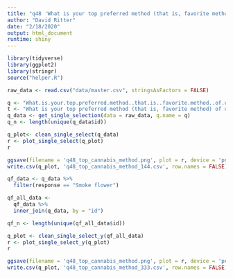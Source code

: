 ```yaml
---
title: "q48 'What is your top preferred method (that is, favorite method) of using cannabis? (Please select one)'"
author: "David Ritter"
date: "2/18/2020"
output: html_document
runtime: shiny
---
```


```r
library(tidyverse)
library(ggplot2)
library(stringr)
source("helper.R")
```

```r
raw_data <- read.csv("data/master.csv", stringsAsFactors = FALSE)
```

```r
q <- "What.is.your.top.preferred.method..that.is..favorite.method..of.using.cannabis...Please.select.one."
t <- "What is your top preferred method (that is, favorite method) of using cannabis? (Please select one)"
q_data <- get_single_selection(data = raw_data, q.name = q)
q_n <- length(unique(q_data$id))
```

```r
q_plot<- clean_single_select(q_data)
r <- plot_single_select(q_plot)
r
```

```r
ggsave(filename = 'q48_top_cannabis_method.png', plot = r, device = 'png')
write.csv(q_plot, 'q48_top_cannabis_method_144.csv', row.names = FALSE)
```

```r
qf_data <- q_data %>%
  filter(response == "Smoke flower")
```

```r
qf_all_data <- 
  qf_data %>%
  inner_join(q_data, by = "id")

qf_n <- length(unique(qf_all_data$id))
```

```r
q_plot <- clean_single_select_y(qf_all_data)
r <- plot_single_select_y(q_plot)
r
```

```r
ggsave(filename = 'q48_top_cannabis_method.png', plot = r, device = 'png')
write.csv(q_plot, 'q48_top_cannabis_method_333.csv', row.names = FALSE)
```
